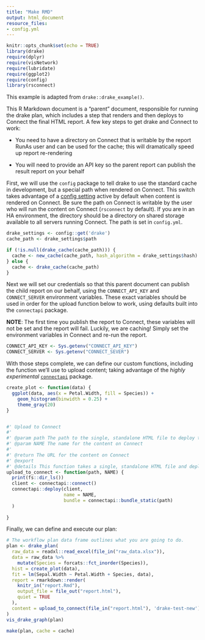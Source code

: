```yaml
---
title: "Make RMD"
output: html_document
resource_files:
- config.yml
---
```


```r
knitr::opts_chunk$set(echo = TRUE)
library(drake)
require(dplyr)
require(visNetwork)
require(lubridate)
require(ggplot2)
require(config)
library(rsconnect)
```


This example is adapted from `drake::drake_example()`. 

This R Markdown document is a "parent" document, responsible for running the
drake plan, which includes a step that renders and then deploys to Connect the
final HTML report. A few key steps to get drake and Connect to work:

- You need to have a directory on Connect that is writable by the report RunAs user and can be used for the cache; this will dramatically speed up report re-rendering  

- You will need to provide an API key so the parent report can publish the result report on your behalf

First, we will use the `config` package to tell drake to use the standard cache
in development, but a special path when rendered on Connect. This switch takes
advantage of a [config
setting](https://docs.rstudio.com/connect/admin/process-management/#using-the-config-package)
active by default when content is rendered on Connect. Be sure the path on
Connect is writable by the user who will run the content on Connect (`rsconnect`
by default). If you are in an HA environment, the directory should be a
directory on shared storage available to all servers running Connect. The path is set in `config.yml`. 

```r
drake_settings <- config::get('drake')
cache_path <- drake_settings$path

if (!is.null(drake_cache(cache_path))) {
  cache <- new_cache(cache_path, hash_algorithm = drake_settings$hash)
} else {
  cache <- drake_cache(cache_path)
}
```

Next we will set our credentials so that this parent document can publish the child report on our behalf, using the `CONNECT_API_KEY` and `CONNECT_SERVER` environment variables. These exact variables should be used in order for the upload function below to work, using defaults built into the `connectapi` package.

**NOTE**: The first time you publish the report to Connect, these variables will not be set and the report will fail. Luckily, we are caching! Simply set the environment variables in Connect and re-run the report.

```r
CONNECT_API_KEY <- Sys.getenv("CONNECT_API_KEY")
CONNECT_SERVER <- Sys.getenv("CONNECT_SEVER")
```

With those steps complete, we can define our custom functions, including the function we'll use to upload content; taking advantage of the *highly experimental* [`connectapi`](https://github.com/rstudio/connect) package.

```r
create_plot <- function(data) {
  ggplot(data, aes(x = Petal.Width, fill = Species)) +
    geom_histogram(binwidth = 0.25) +
    theme_gray(20)
}


#' Upload to Connect
#'
#' @param path The path to the single, standalone HTML file to deploy to Connect
#' @param NAME The name for the content on Connect 
#'
#' @return The URL for the content on Connect
#' @export
#' @details This function takes a single, standalone HTML file and deploys to Connect, assuming the CONNECT_SERVER and CONNECT_API_KEY environment variables are set. The NAME argument controls the behavior; a new name will create a new endpoint on Connect, but re-using the same name will attempt to find and update the existing content.
upload_to_connect <- function(path, NAME) {
  print(fs::dir_ls())
  client <- connectapi::connect()
  connectapi::deploy(client, 
                     name = NAME, 
                     bundle = connectapi::bundle_static(path)
  )
  
}
```

Finally, we can define and execute our plan:

```r
# The workflow plan data frame outlines what you are going to do.
plan <- drake_plan(
  raw_data = readxl::read_excel(file_in("raw_data.xlsx")),
  data = raw_data %>%
    mutate(Species = forcats::fct_inorder(Species)),
  hist = create_plot(data),
  fit = lm(Sepal.Width ~ Petal.Width + Species, data),
  report = rmarkdown::render(
    knitr_in("report.Rmd"),
    output_file = file_out("report.html"),
    quiet = TRUE
  ),
  content = upload_to_connect(file_in("report.html"), 'drake-test-new')
)
vis_drake_graph(plan)
```

```r
make(plan, cache = cache)
```
